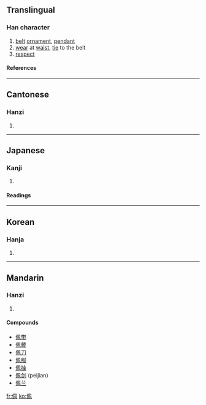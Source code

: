 ==Translingual==
===Han character===
{{Han char|rn=9|rad=人|as=06|sn=8|four=2721<sub>0</sub>|canj=人竹弓月 (OHNB)}}
# [[belt]] [[ornament]], [[pendant]]
# [[wear]] at [[waist]], [[tie]] to the belt
# [[respect]]
====References====
{{Han ref|kx=0100.040|dkj=00543|dj=0211.170|hdz=10150.070|uh=4F69|ud=20329|bh=A8D8|bd=43224}}
----
==Cantonese==
===Hanzi===
{{yue-hanzi|jyut=|y=pui3}}
# {{defn|Cantonese}}
----
==Japanese==
===Kanji===
{{ja-kanji|grade=|rs=人06}}
# {{defn|Japanese}} 
====Readings====
{{ja-readings|on=[[はい]] (hai)|kun=[[おびだま]] (obidama), [[おびる]] (obiru)}}
----
==Korean==
===Hanja===
{{ko-hanja|hangeul=패|rv=pae|mr=p'ae}}
# {{defn|Korean}}
----
==Mandarin==
===Hanzi===
{{cmn-hanzi|pin=[[pèi]] (pei4)|wg=p'ei<sup>4</sup>}}
# {{defn|Mandarin}}

====Compounds====
*[[佩带]]
*[[佩戴]]
*[[佩刀]]
*[[佩服]]
*[[佩挂]]
*[[佩剑]] (peijian)
*[[佩兰]]

[[fr:佩]]
[[ko:佩]]